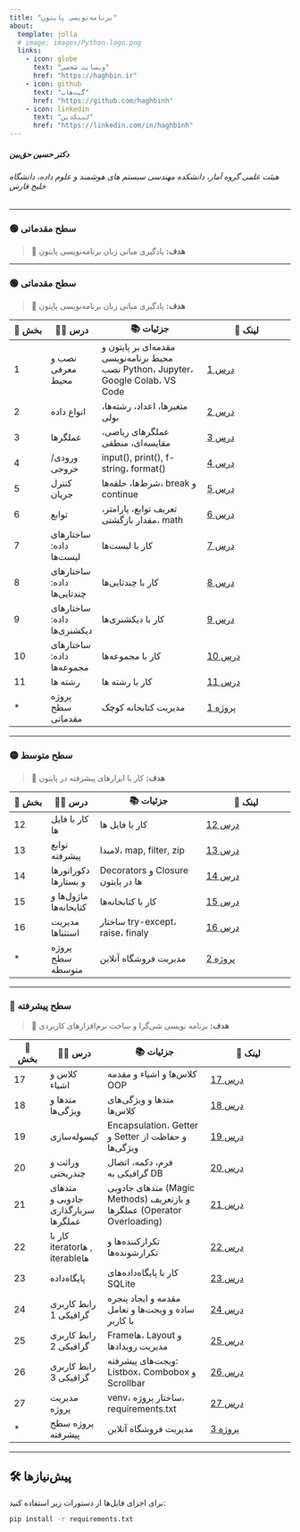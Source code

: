 ```yaml
---
title: "برنامه‌نویسی پایتون"
about:
  template: jolla
  # image: images/Python-logo.png
  links:
    - icon: globe
      text: "وب‌سایت شخصی"
      href: "https://haghbin.ir"
    - icon: github
      text: "گیت‌هاب"
      href: "https://github.com/haghbinh"
    - icon: linkedin
      text: "لینکدین"
      href: "https://linkedin.com/in/haghbinh"
---
```



##### دکتر حسین حق‌بین


###### هیئت علمی گروه آمار، دانشکده مهندسی سیستم های هوشمند و علوم داده، دانشگاه خلیج فارس

---

### 🟢 سطح مقدماتی
> 🎯 **هدف:** یادگیری مبانی زبان برنامه‌نویسی پایتون



---

### 🟢 سطح مقدماتی
> 🎯 **هدف:** یادگیری مبانی زبان برنامه‌نویسی پایتون

| 🔢 بخش | 🧑‍🏫 درس | 📚 جزئیات | 🔗 لینک |
|------|--------|-----------------|--------------|
| 1 | نصب و معرفی محیط | مقدمه‌ای بر پایتون و محیط برنامه‌نویسی<br/>نصب Python، Jupyter، Google Colab، VS Code |[درس 1](https://github.com/haghbinh/Pylab/blob/master/Notebooks/sec1_setup_intro.ipynb)|
| 2 | انواع داده | متغیرها، اعداد، رشته‌ها، بولی|[درس 2](https://github.com/haghbinh/Pylab/blob/master/Notebooks/sec2_Data_Types.ipynb)|
| 3 | عملگرها | عملگرهای ریاضی، مقایسه‌ای، منطقی | [درس 3](https://github.com/haghbinh/Pylab/blob/master/Notebooks/sec3_operators.ipynb) |
| 4 | ورودی/خروجی | input(), print(), f-string، format() | [درس 4](https://github.com/haghbinh/Pylab/blob/master/Notebooks/sec4_input_output.ipynb)  |
| 5 | کنترل جریان | شرط‌ها، حلقه‌ها، break و continue | [درس 5](https://github.com/haghbinh/Pylab/blob/master/Notebooks/sec5_Control_Flow.ipynb)  |
| 6 | توابع | تعریف توابع، پارامتر، مقدار بازگشتی، math | [درس 6](https://github.com/haghbinh/Pylab/blob/master/Notebooks/sec6_Functions.ipynb)  |
| 7 |  ساختارهای داده: لیست‌ها | کار با لیست‌ها | [درس 7](https://github.com/haghbinh/Pylab/blob/master/Notebooks/sec7_Data_Structures_list.ipynb)  |
| 8 |  ساختارهای داده: چندتایی‌ها | کار با چندتایی‌ها | [درس 8](https://github.com/haghbinh/Pylab/blob/master/Notebooks/sec8_Data_Structures_tuples.ipynb)  |
| 9 |  ساختارهای داده: دیکشنری‌ها | کار با دیکشنری‌ها | [درس 9](https://github.com/haghbinh/Pylab/blob/master/Notebooks/sec9_Data_Structures_Dictionaries.ipynb)  |
| 10 |  ساختارهای داده: مجموعه‌ها | کار با مجموعه‌ها | [درس 10](https://github.com/haghbinh/Pylab/blob/master/Notebooks/sec10_Data_Structures_sets.ipynb)  |
| 11 |  رشته ها| کار با رشته ها | [درس 11](https://github.com/haghbinh/Pylab/blob/master/Notebooks/sec11_strings.ipynb)  |
| * | پروژه سطح مقدماتی | مدیریت کتابخانه کوچک | [پروژه 1](https://github.com/haghbinh/Pylab/blob/master/Notebooks/proj1.ipynb)  |

---

### 🟡 سطح متوسط
> 🎯 **هدف:** کار با ابزارهای پیشرفته در پایتون

| 🔢 بخش | 🧑‍🏫 درس | 📚 جزئیات | 🔗 لینک |
|------|--------|-----------------|--------------|
| 12 |  کار با فایل ها | کار با فایل ها | [درس 12](https://github.com/haghbinh/Pylab/blob/master/Notebooks/sec12_File_Handling.ipynb)  |
| 13 | توابع پیشرفته | لامبدا، map, filter, zip | [درس 13](https://github.com/haghbinh/Pylab/blob/master/Notebooks/sec13_Functional_Programming.ipynb) |
| 14 | دکوراتورها و بستارها | Decorators و Closure ها در پایتون | [درس 14](https://github.com/haghbinh/Pylab/blob/master/Notebooks/sec14_Decoders_Closure.ipynb) |
| 15 | ماژول‌ها و کتابخانه‌ها | کار با کتابخانه‌ها | [درس 15](https://github.com/haghbinh/Pylab/blob/master/Notebooks/sec15_Modules_Libraries.ipynb) |
| 16 | مدیریت استثناها | ساختار try-except، raise، finaly | [درس 16](https://github.com/haghbinh/Pylab/blob/master/Notebooks/sec16_Exception_Handling.ipynb) |
| * | پروژه سطح متوسطه | مدیریت  فروشگاه آنلاین | [پروژه 2](https://github.com/haghbinh/Pylab/blob/master/Notebooks/proj2.ipynb)  |

---

### 🔵 سطح پیشرفته
> 🎯 **هدف:** برنامه نویسی شی‌گرا و ساخت نرم‌افزارهای کاربردی

| 🔢 بخش | 🧑‍🏫 درس | 📚 جزئیات | 🔗 لینک |
|------|--------|-----------------|--------------|
| 17 | کلاس و اشیاء | کلاس‌ها و اشیاء و مقدمه OOP | [درس 17](https://github.com/haghbinh/Pylab/blob/master/Notebooks/sec17_Class_Object.ipynb) |
| 18 | متدها و ویژگی‌ها | متدها و ویژگی‌های کلاس‌ها| [درس 18](https://github.com/haghbinh/Pylab/blob/master/Notebooks/sec18_Methods_Attributes.ipynb) |
| 19 | کپسوله‌سازی | Encapsulation، Getter و Setter و حفاظت از ویژگی‌ها| [درس  19](https://github.com/haghbinh/Pylab/blob/master/Notebooks/sec19_Encapsulation_Getter_Setter.ipynb) |
| 20 |وراثت و چندریختی| فرم، دکمه، اتصال گرافیکی به DB |[درس 20](https://github.com/haghbinh/Pylab/blob/master/Notebooks/sec18_Methods_Attributes.ipynb) |
| 21 | متدهای جادویی و سربارگذاری عملگرها| متدهای جادویی (Magic Methods) و بازتعریف عملگرها (Operator Overloading) | [درس 21](https://github.com/haghbinh/Pylab/blob/master/Notebooks/sec21_Magic_Methods_Operator_Overloading.ipynb) |
| 22 | کار با iteratorها , iterableها| تکرارکننده‌ها و تکرارشونده‌ها  | [درس 22](https://github.com/haghbinh/Pylab/blob/master/Notebooks/sec22_Iterators.ipynb) |
| 23 | پایگاه‌داده| کار با پایگاه‌داده‌های SQLite | [درس 23](https://github.com/haghbinh/Pylab/blob/master/Notebooks/sec23_Datanase.ipynb) |
| 24 | رابط کاربری گرافیکی 1| مقدمه و ایجاد پنجره ساده و ویجت‌ها و تعامل با کاربر | [درس 24](https://github.com/haghbinh/Pylab/blob/master/Notebooks/sec24_Tkinter_1.ipynb) |
| 25 | رابط کاربری گرافیکی 2| Frameها، Layout و مدیریت رویدادها | [درس 25](https://github.com/haghbinh/Pylab/blob/master/Notebooks/sec25_Tkinter_2.ipynb) |
| 26 | رابط کاربری گرافیکی 3| ویجت‌های پیشرفته: Listbox، Combobox و Scrollbar| [درس 26](https://github.com/haghbinh/Pylab/blob/master/Notebooks/sec26_Tkinter_3.ipynb) |
| 27 | مدیریت پروژه| venv، ساختار پروژه، requirements.txt| [درس 27](https://github.com/haghbinh/Pylab/blob/master/Notebooks/sec27_Project_Management.ipynb) |
| * | پروژه سطح پیشرفته | مدیریت  فروشگاه آنلاین | [پروژه 3](https://github.com/haghbinh/Pylab/blob/master/Notebooks/proj3.ipynb)  |

---

## 🛠 پیش‌نیازها

برای اجرای فایل‌ها از دستورات زیر استفاده کنید:

```bash
pip install -r requirements.txt
```
